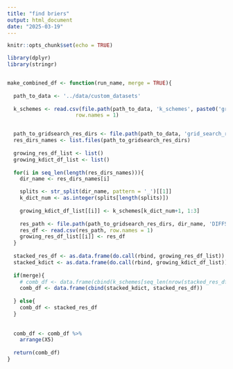 ```yaml
---
title: "find briers"
output: html_document
date: "2025-03-19"
---
```


```r
knitr::opts_chunk$set(echo = TRUE)
```

```r
library(dplyr)
library(stringr)
```



```r

```


```r

make_combined_df <- function(run_name, merge = TRUE){
  
  path_to_data <- '../data/custom_datasets'
  
  k_schemes <- read.csv(file.path(path_to_data, 'k_schemes', paste0('gridsearch_', run_name, '.csv')),
                      row.names = 1)


  path_to_gridsearch_res_dirs <- file.path(path_to_data, 'grid_search_res', run_name)
  res_dirs_names <- list.files(path_to_gridsearch_res_dirs)
  
  growing_res_df_list <- list()
  growing_kdict_df_list <- list()
  
  for(i in seq_len(length(res_dirs_names))){
    dir_name <- res_dirs_names[i]

    splits <- str_split(dir_name, pattern = '_')[[1]]
    k_dict_num <- as.integer(splits[length(splits)])
    
    growing_kdict_df_list[[i]] <- k_schemes[k_dict_num+1, 1:3]
    
    res_path <- file.path(path_to_gridsearch_res_dirs, dir_name, 'DIFFS', 'grid_search_res.csv')
    res_df <- read.csv(res_path, row.names = 1)
    growing_res_df_list[[i]] <- res_df
  }
  
  stacked_res_df <- as.data.frame(do.call(rbind, growing_res_df_list))
  stacked_kdict <- as.data.frame(do.call(rbind, growing_kdict_df_list))
  
  if(merge){
    # comb_df <- data.frame(cbind(k_schemes[seq_len(nrow(stacked_res_df)), ], stacked_res_df))
    comb_df <- data.frame(cbind(stacked_kdict, stacked_res_df))
    
  } else{
    comb_df <- stacked_res_df
  }
  
  
  comb_df <- comb_df %>%
    arrange(X5)
  
  return(comb_df)
}



```







